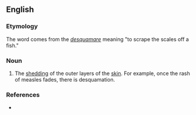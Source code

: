==English==

===Etymology===
The word comes from the {{L.}} ''[[desquamare]]'' meaning "to scrape the scales off a fish."

===Noun===
{{en-noun|-}}

# {{medical}} The [[shedding]] of the outer layers of the [[skin]]. For example, once the rash of  measles fades, there is desquamation. 

===References===
*{{R:Webster 1913}}